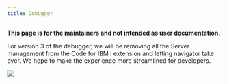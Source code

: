 ```yaml
---
title: Debugger
---
```


**This page is for the maintainers and not intended as user documentation.**

For version 3 of the debugger, we will be removing all the Server management from the Code for IBM i extension and letting navigator take over. We hope to make the experience more streamlined for developers.

![](./images/diagram_v3.png)